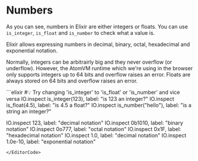 
# Numbers

As you can see, numbers in Elixir are either integers or floats. You can use `is_integer`, `is_float` and `is_number` to check what a value is.

Elixir allows expressing numbers in decimal, binary, octal, hexadecimal and exponential notation.

Normally, integers can be arbitrairly big and they never overflow (or underflow). However, the AtomVM runtime which we're using in the browser only supports integers up to 64 bits and overflow raises an error. Floats are always stored on 64 bits and overflow raises an error.

<EditorCode>
```elixir
#💡 Try changing 'is_integer' to 'is_float' or 'is_number' and vice versa
IO.inspect is_integer(123), label: "is 123 an integer?"
IO.inspect is_float(4.5), label: "is 4.5 a float?"
IO.inspect is_number("hello"), label: "is a string an integer?"

IO.inspect 123, label: "decimal notation"
IO.inspect 0b1010, label: "binary notation"
IO.inspect 0o777, label: "octal notation"
IO.inspect 0x1F, label: "hexadecimal notation"
IO.inspect 1.0, label: "decimal notation"
IO.inspect 1.0e-10, label: "exponential notation"
```
</EditorCode>
